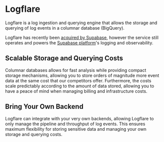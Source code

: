
# Logflare

Logflare is a log ingestion and querying engine that allows the storage and querying of log events in a columnar database (BigQuery). 

Logflare has recently been [acquired by Supabase](https://supabase.com/blog/supabase-acquires-logflare), however the service still operates and powers the [Supabase platform](https://supabase.com/)'s logging and observability. 


## Scalable Storage and Querying Costs

Columnar databases allows for fast analysis while providing compact storage mechanisms, allowing you to store orders of magnitude more event data at the same cost that our competitors offer. Furthermore, the costs scale predictably according to the amount of data stored, allowing you to have a peace of mind when managing billing and infrastructure costs.

## Bring Your Own Backend

Logflare can integrate with your very own backends, allowing Logflare to only manage the pipeline and throughput of log events. This ensures maximum flexibility for storing sensitive data and managing your own storage and querying costs.